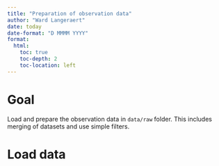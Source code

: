 ```yaml
---
title: "Preparation of observation data"
author: "Ward Langeraert"
date: today
date-format: "D MMMM YYYY"
format:
  html:
    toc: true
    toc-depth: 2
    toc-location: left
---
```


# Goal

Load and prepare the observation data in `data/raw` folder.
This includes merging of datasets and use simple filters.

# Load data
